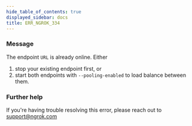 ```yaml
---
hide_table_of_contents: true
displayed_sidebar: docs
title: ERR_NGROK_334
---
```



### Message

The endpoint `URL` is already online. Either

1. stop your existing endpoint first, or
2. start both endpoints with `--pooling-enabled` to load balance between them.

<ErrorDetails />

### Further help

If you're having trouble resolving this error, please reach out to [support@ngrok.com](mailto:support@ngrok.com?subject=Help%20with%20ERR_NGROK_334)
